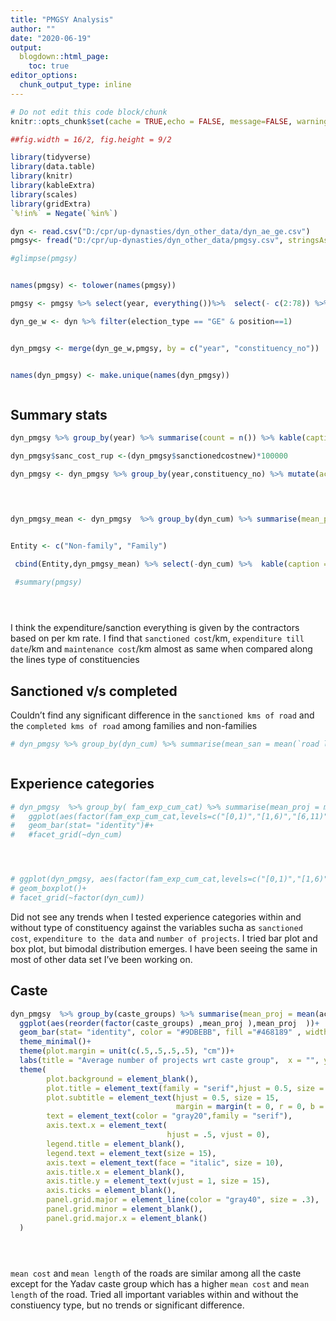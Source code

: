 ```yaml
---
title: "PMGSY Analysis"
author: ""
date: "2020-06-19"
output:
  blogdown::html_page:
    toc: true
editor_options: 
  chunk_output_type: inline
---
```


```r
# Do not edit this code block/chunk
knitr::opts_chunk$set(cache = TRUE,echo = FALSE, message=FALSE, warning = FALSE)

##fig.width = 16/2, fig.height = 9/2

library(tidyverse)
library(data.table)
library(knitr)
library(kableExtra)
library(scales)
library(gridExtra)
`%!in%` = Negate(`%in%`)
```


```r


dyn <- read.csv("D:/cpr/up-dynasties/dyn_other_data/dyn_ae_ge.csv")
pmgsy<- fread("D:/cpr/up-dynasties/dyn_other_data/pmgsy.csv", stringsAsFactors = FALSE)

#glimpse(pmgsy)


names(pmgsy) <- tolower(names(pmgsy))

pmgsy <- pmgsy %>% select(year, everything())%>%  select(- c(2:78)) %>% rename(constituency_no = `pc no`) %>% filter(year != 2014)

dyn_ge_w <- dyn %>% filter(election_type == "GE" & position==1)


dyn_pmgsy <- merge(dyn_ge_w,pmgsy, by = c("year", "constituency_no"))


names(dyn_pmgsy) <- make.unique(names(dyn_pmgsy))



```

## Summary stats

```r


dyn_pmgsy %>% group_by(year) %>% summarise(count = n()) %>% kable(caption = "PMGSY project across years" ,col.names = c ("Loksabha Term", "Number of projects"),digits = 0)%>% kable_styling(bootstrap_options = "striped")


```



```r


dyn_pmgsy$sanc_cost_rup <-(dyn_pmgsy$sanctionedcostnew)*100000

dyn_pmgsy <- dyn_pmgsy %>% group_by(year,constituency_no) %>% mutate(ac_proj_no = n())


 

dyn_pmgsy_mean <- dyn_pmgsy  %>% group_by(dyn_cum) %>% summarise(mean_proj = mean(ac_proj_no), mean_cost = mean(sanc_cost_rup ), mean_rd_len = mean(`road length (kms)`))#,sum_rd = sum(`road length (kms)`),sum_cost = sum(`sanction cost`), cost_p_km = (sum_rd/sum_cost)*100000) 


Entity <- c("Non-family", "Family")
 
 cbind(Entity,dyn_pmgsy_mean) %>% select(-dyn_cum) %>%  kable(caption = "PMGSY summary wrt constituency type", col.names = c ("Type of constiuency", "Average number of projects","Avergae expenditure per project", "Average road length (km)"),digits = 1)%>% kable_styling(bootstrap_options = "striped")

 #summary(pmgsy)





```


I think the expenditure/sanction everything is given by the contractors based on per km rate. I find that  `sanctioned cost`/km, `expenditure till date`/km and `maintenance cost`/km almost as same when compared along the lines type of constituencies



## Sanctioned v/s completed

Couldn't find any significant difference in the `sanctioned kms of road` and the `completed kms of road`  among families and non-families

```r

# dyn_pmgsy %>% group_by(dyn_cum) %>% summarise(mean_san = mean(`road length (kms)`), mean_com = mean(`road length completed till date`))



```



## Experience categories

```r



# dyn_pmgsy  %>% group_by( fam_exp_cum_cat) %>% summarise(mean_proj = mean(ac_proj_no), mean_cost = mean(sanc_cost_rup ), mean_rd_len = mean(`road length (kms)`)) %>% 
#   ggplot(aes(factor(fam_exp_cum_cat,levels=c("[0,1)","[1,6)","[6,11)","[11,21)","[21,Inf]")),mean_proj))+
#   geom_bar(stat= "identity")#+
#   #facet_grid(~dyn_cum)




# ggplot(dyn_pmgsy, aes(factor(fam_exp_cum_cat,levels=c("[0,1)","[1,6)","[6,11)","[11,21)","[21,Inf]")),ac_proj_no ))+
# geom_boxplot()+
# facet_grid(~factor(dyn_cum))
```
 Did not see any trends when I tested experience categories  within and without type of constituency against the variables sucha as `sanctioned cost`, `expenditure to the data` and `number of projects`. I tried bar plot and box plot, but bimodal distribution emerges. I have been seeing the same in most of other data set I've been working on.
 

 
## Caste


```r


dyn_pmgsy  %>% group_by(caste_groups) %>% summarise(mean_proj = mean(ac_proj_no), mean_cost = mean(sanc_cost_rup ), mean_rd_len = mean(`road length (kms)`)) %>%
  ggplot(aes(reorder(factor(caste_groups) ,mean_proj ),mean_proj  ))+
  geom_bar(stat= "identity", color = "#9DBEBB", fill ="#468189" , width = .6)+
  theme_minimal()+
  theme(plot.margin = unit(c(.5,.5,.5,.5), "cm"))+
  labs(title = "Average number of projects wrt caste group",  x = "", y = "Number of projects \n (mean)") +
  theme(
        plot.background = element_blank(),
        plot.title = element_text(family = "serif",hjust = 0.5, size = 20), 
        plot.subtitle = element_text(hjust = 0.5, size = 15,
                                     margin = margin(t = 0, r = 0, b = 20, l = 0)),
        text = element_text(color = "gray20",family = "serif"),
        axis.text.x = element_text( 
                                   hjust = .5, vjust = 0),
        legend.title = element_blank(),
        legend.text = element_text(size = 15),
        axis.text = element_text(face = "italic", size = 10),
        axis.title.x = element_blank(),  
        axis.title.y = element_text(vjust = 1, size = 15),
        axis.ticks = element_blank(),
        panel.grid.major = element_line(color = "gray40", size = .3),
        panel.grid.minor = element_blank(),
        panel.grid.major.x = element_blank()
  ) 





```


`mean cost` and `mean length` of the roads are similar among all the caste except for the Yadav caste group which has a higher `mean cost` and `mean length` of the road. Tried all important variables within and without the constiuency type, but no trends or significant difference.





